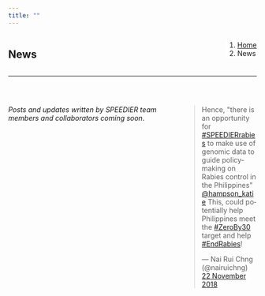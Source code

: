 ```yaml
---
title: ""
---
```


<!--Create a block for title and breadcrumbs to appear on same line-->
<div style="width: 100%; display: inline-block;">
<div style="float: left;">
# News
</div>
<div style="float: right;">
<ol class="breadcrumb" style="background-color:white;">
  <li class="breadcrumb-item"><a href="index.html">Home</a></li>
  <li class="breadcrumb-item active">News</li>
</ol>
</div>
</div>
<hr class="hr-orange">

<br>

<!--Begin page content!-->

<!--Create a block for embedded Tweet to appear on the right side of page-->
<div style="float: right; width: 30%">

<blockquote class="twitter-tweet" data-conversation="none" data-lang="en-gb"><p lang="en" dir="ltr">Hence, &quot;there is an opportunity for <a href="https://twitter.com/hashtag/SPEEDIERrabies?src=hash&amp;ref_src=twsrc%5Etfw">#SPEEDIERrabies</a> to make use of genomic data to guide policy-making on Rabies control in the Philippines&quot; <a href="https://twitter.com/hampson_katie?ref_src=twsrc%5Etfw">@hampson_katie</a> This, could potentially help Philippines meet the <a href="https://twitter.com/hashtag/ZeroBy30?src=hash&amp;ref_src=twsrc%5Etfw">#ZeroBy30</a> target and help <a href="https://twitter.com/hashtag/EndRabies?src=hash&amp;ref_src=twsrc%5Etfw">#EndRabies</a>!</p>&mdash; Nai Rui Chng (@nairuichng) <a href="https://twitter.com/nairuichng/status/1065635424637542400?ref_src=twsrc%5Etfw">22 November 2018</a></blockquote>
<script async src="https://platform.twitter.com/widgets.js" charset="utf-8"></script>
</div>

<!--Create a block for text to appear on the left side of page-->
<div style="float: left; width: 70%">

<em><p class="text-primary">Posts and updates written by SPEEDIER team members and collaborators coming soon. </p></em>

</div>
